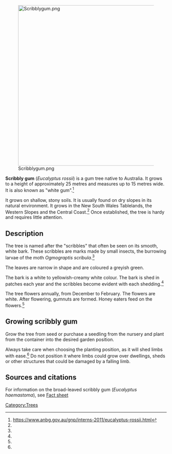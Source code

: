 [[File:Scribblygum.png|center|500px]]

'''Scribbly gum''' (''Eucalyptus rossii'') is a gum tree native to Australia. It grows to a height of approximately 25 metres and measures up to 15 metres wide. It is also known as "white gum".<ref name="anbg">https://www.anbg.gov.au/gnp/interns-2011/eucalyptus-rossii.html</ref>

It grows on shallow, stony soils. It is usually found on dry slopes in its natural environment. It grows in the New South Wales Tablelands, the Western Slopes and the Central Coast.<ref name="anbg" /> Once established, the tree is hardy and requires little attention.

== Description ==

The tree is named after the "scribbles" that often be seen on its smooth, white bark. These scribbles are marks made by small insects, the burrowing larvae of the moth ''Ogmograptis scribula''.<ref name="anbg" />

The leaves are narrow in shape and are coloured a greyish green.

The bark is a white to yellowish-creamy white colour. The bark is shed in patches each year and the scribbles become evident with each shedding.<ref name="anbg" />

The tree flowers annually, from December to February. The flowers are white. After flowering, gumnuts are formed. Honey eaters feed on the flowers.<ref name="anbg" />


== Growing scribbly gum ==

Grow the tree from seed or purchase a seedling from the nursery and plant from the container into the desired garden position.

Always take care when choosing the planting position, as it will shed limbs with ease.<ref name="anbg" /> Do not position it where limbs could grow over dwellings, sheds or other structures that could be damaged by a falling limb.


== Sources and citations ==
{{reflist}}

For information on the broad-leaved scribbly gum (''Eucalyptus haemastoma''), see [http://www.hornsby.nsw.gov.au/media/documents/environment-and-waste/bushland-and-biodiversity/native-tree-database-fact-sheets/Fact-sheet-Eucalyptus-haemastoma-Broad-leaved-Scribbly-Gum.pdf Fact sheet]

{{stub}}

[[Category:Trees]]